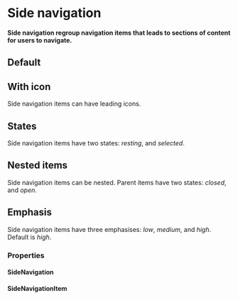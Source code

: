 # Side navigation

**Side navigation regroup navigation items that leads to sections of content for users to navigate.**

## Default

<DemoBlock demo="default" />

## With icon

Side navigation items can have leading icons.

<DemoBlock demo="with-icon" />

## States

Side navigation items have two states: _resting_, and _selected_.

<DemoBlock demo="states" />

## Nested items

Side navigation items can be nested. Parent items have two states: _closed_, and _open_.

<DemoBlock demo="nested" />

## Emphasis

Side navigation items have three emphasises: _low_, _medium_, and _high_. Default is _high_.

<DemoBlock demo="emphasis" />

### Properties

#### SideNavigation

<PropTable component="SideNavigation" />

#### SideNavigationItem

<PropTable component="SideNavigationItem" />
